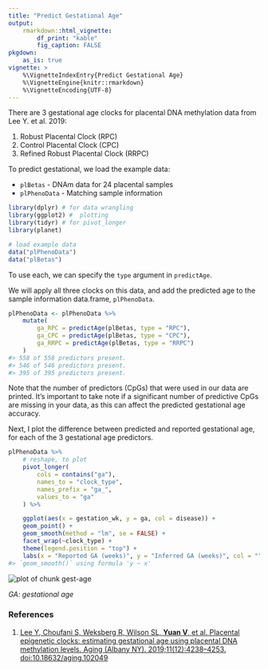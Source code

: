 ```yaml
---
title: "Predict Gestational Age"
output: 
    rmarkdown::html_vignette:
        df_print: "kable"
        fig_caption: FALSE
pkgdown:
    as_is: true
vignette: >
    %\VignetteIndexEntry{Predict Gestational Age}
    %\VignetteEngine{knitr::rmarkdown}
    %\VignetteEncoding{UTF-8}
---
```




There are 3 gestational age clocks for placental DNA methylation data from Lee 
Y. et al. 2019:

1.  Robust Placental Clock (RPC)
2.  Control Placental Clock (CPC)
3.  Refined Robust Placental Clock (RRPC)

To predict gestational, we load the example data:

- `plBetas` - DNAm data for 24 placental samples
- `plPhenoData` - Matching sample information


```r
library(dplyr) # for data wrangling
library(ggplot2) #  plotting
library(tidyr) # for pivot_longer
library(planet)

# load example data
data("plPhenoData")
data("plBetas")
```

To use each, we can specify the `type` argument in `predictAge`.

We will apply all three clocks on this data, and add the predicted age to the
sample information data.frame, `plPhenoData`.


```r
plPhenoData <- plPhenoData %>%
    mutate(
        ga_RPC = predictAge(plBetas, type = "RPC"),
        ga_CPC = predictAge(plBetas, type = "CPC"),
        ga_RRPC = predictAge(plBetas, type = "RRPC")
    )
#> 558 of 558 predictors present.
#> 546 of 546 predictors present.
#> 395 of 395 predictors present.
```

Note that the number of predictors (CpGs) that were used in our data are 
printed. It's important to take note if a significant number of predictive CpGs
are missing in your data, as this can affect the predicted gestational age
accuracy.

Next, I plot the difference between predicted and reported gestational age, for
each of the 3 gestational age predictors.


```r
plPhenoData %>%
    # reshape, to plot
    pivot_longer(
        cols = contains("ga"),
        names_to = "clock_type",
        names_prefix = "ga_",
        values_to = "ga"
    ) %>%

    ggplot(aes(x = gestation_wk, y = ga, col = disease)) +
    geom_point() +
    geom_smooth(method = "lm", se = FALSE) +
    facet_wrap(~clock_type) +
    theme(legend.position = "top") +
    labs(x = "Reported GA (weeks)", y = "Inferred GA (weeks)", col = "")
#> `geom_smooth()` using formula 'y ~ x'
```

<img src="fig/gest-age-1.png" title="plot of chunk gest-age" alt="plot of chunk gest-age" style="display: block; margin: auto;" />

*GA: gestational age*

### References

1.  [Lee Y, Choufani S, Weksberg R, Wilson SL, **Yuan V**, et al. Placental
    epigenetic clocks: estimating gestational age using placental DNA
    methylation levels. Aging (Albany NY). 2019;11(12):4238–4253.
    doi:10.18632/aging.102049](https://www.ncbi.nlm.nih.gov/pmc/articles/
    PMC6628997/)
